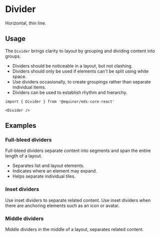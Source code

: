 
<Meta of={ComponentStories} />

# Divider
Horizontal, thin line.

<Links 
    ariaUrl="https://www.w3.org/TR/2017/REC-wai-aria-1.1-20171214/#separator"
    figmaUrl="https://www.figma.com/file/0bGXR2sCwMVSDNyyzu5BXrO5/UI%E2%80%94User-Interface?node-id=17689%3A101"
    documentationUrl="https://eds.equinor.com/0b0c666ab/p/343afd-divider/b/398446"
    sourceUrl="https://github.com/equinor/design-system/blob/develop/packages/eds-core-react/src/components/Divider/Divider.tsx"
    npmUrl="https://www.npmjs.com/package/@equinor/eds-core-react"
/>

<Primary />
<Controls />

## Usage

The `Divider` brings clarity to layout by grouping and dividing content into groups. <br />
 <ul>
    <li>Dividers should be noticeable in a layout, but not clashing.</li>
    <li>Dividers should only be used if elements can't be split using white space.</li>
    <li>Use dividers occasionally, to create groupings rather than separate individual items.</li>
    <li>Dividers can be used to establish rhythm and hierarchy.</li>
  </ul>

  ```tsx
import { Divider } from '@equinor/eds-core-react'

<Divider />
```

## Examples

### Full-bleed dividers

Full-bleed dividers separate content into segments and span the entire length of a layout.
<ul>
  <li>Separates list and layout elements.</li>
  <li>Indicates where an element may expand.</li>
  <li>Helps separate individual tiles.</li>
</ul>

<Canvas of={ComponentStories.FullBleed} />

### Inset dividers

Use inset dividers to separate related content. 
Use inset dividers when there are anchoring elements such as an icon or avatar.

<Canvas of={ComponentStories.Inset} />

### Middle dividers

Middle dividers in the middle of a layout, separates related content.

<Canvas of={ComponentStories.Middle} />
